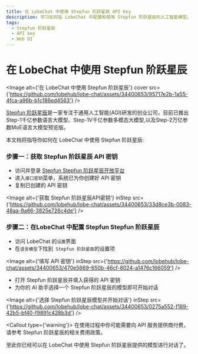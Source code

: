 ```yaml
---
title: 在 LobeChat 中使用 Stepfun 阶跃星辰 API Key
description: 学习如何在 LobeChat 中配置和使用 Stepfun 阶跃星辰的人工智能模型，包括获取 API Key 和选择模型开始对话。
tags:
  - Stepfun 阶跃星辰
  - API key
  - Web UI
---
```


# 在 LobeChat 中使用 Stepfun 阶跃星辰

<Image
  alt={'在 LobeChat 中使用 Stepfun 阶跃星辰'}
  cover
  src={'https://github.com/lobehub/lobe-chat/assets/34400653/95717e2b-1a55-4fca-a96b-b1c186ed4563'}
/>

[Stepfun 阶跃星辰](https://www.stepfun.com/)是一家专注于通用人工智能(AGI)研发的创业公司，目前已推出Step-1千亿参数语言大模型、Step-1V千亿参数多模态大模型,以及Step-2万亿参数MoE语言大模型预览版。

本文档将指导你如何在 LobeChat 中使用 Stepfun 阶跃星辰:

<Steps>

### 步骤一：获取 Stepfun 阶跃星辰 API 密钥

- 访问并登录 [Stepfun Stepfun 阶跃星辰开放平台](https://platform.stepfun.com/)
- 进入`接口密钥`菜单，系统已为你创建好 API 密钥
- 复制已创建的 API 密钥

<Image
  alt={'获取 Stepfun 阶跃星辰API密钥'}
  inStep
  src={'https://github.com/lobehub/lobe-chat/assets/34400653/33d8ce3b-0083-48aa-9a66-3825e726c4de'}
/>

### 步骤二：在LobeChat 中配置 Stepfun Stepfun 阶跃星辰

- 访问 LobeChat 的`设置`界面
- 在`语言模型`下找到` Stepfun 阶跃星辰`的设置项

<Image
  alt={'填写 API 密钥'}
  inStep
  src={'https://github.com/lobehub/lobe-chat/assets/34400653/470e5669-650b-46cf-8024-a1476c166059'}
/>

- 打开 Stepfun 阶跃星辰并填入获得的 API 密钥
- 为你的 AI 助手选择一个 Stepfun 阶跃星辰的模型即可开始对话

<Image
  alt={'选择 Stepfun 阶跃星辰模型并开始对话'}
  inStep
  src={'https://github.com/lobehub/lobe-chat/assets/34400653/0275a552-f189-42b5-bf40-f9891c428b3d'}
/>

<Callout type={'warning'}>
  在使用过程中你可能需要向 API 服务提供商付费，请参考 Stepfun 阶跃星辰的相关费用政策。
</Callout>

</Steps>

至此你已经可以在 LobeChat 中使用 Stepfun 阶跃星辰提供的模型进行对话了。
